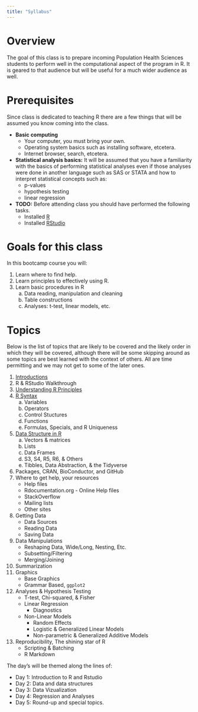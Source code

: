 ```yaml
---
title: "Syllabus"
---
```


Overview
========

The goal of this class is to prepare incoming Population Health Sciences 
students to perform well in the computational aspect of the program in R.
It is geared to that audience but will be useful for a much wider audience as well.


Prerequisites
=============

Since class is dedicated to teaching R there are a few things that will be 
assumed you know coming into the class.

* **Basic computing**
    + Your computer, you must bring your own.
    + Operating system basics such as installing software, etcetera.
    + Internet browser, search, etcetera.
* **Statistical analysis basics:**  It will be assumed that you have a 
  familiarity with the basics of performing statistical analyses even if those 
  analyses were done in another language such as SAS or STATA and how to 
  interpret statistical concepts such as:
    + p-values
    + hypothesis testing
    + linear regression
* **TODO:** Before attending class you should have performed the following tasks.
    + Installed [R](https://cran.r-project.org)
    + Installed [RStudio](https://rstudio.org)

Goals for this class
====================

In this bootcamp course you will:

1. Learn where to find help.
2. Learn principles to effectively using R.
3. Learn basic procedures in R
    a. Data reading, manipulation and cleaning
    b. Table constructions
    c. Analyses: t-test, linear models, etc.


Topics
======

Below is the list of topics that are likely to be covered and the likely order
in which they will be covered, although there will be some skipping around as 
some topics are best learned with the context of others.
All are time permitting and we may not get to some of the later ones.

1. [Introductions](Introductions.html)
2. R & RStudio Walkthrough
3. [Understanding R Principles](Principles.html)
4. [R Syntax](Syntax.html)
    a. Variables
    b. Operators
    c. Control Stuctures
    d. Functions
    e. Formulas, Specials, and R Uniqueness
5. [Data Structure in R](Syntax.html)
    a. Vectors & matrices
    b. Lists
    c. Data Frames
    d. S3, S4, R5, R6, & Others
    d. Tibbles, Data Abstraction, & the Tidyverse
6. Packages, CRAN, BioConductor, and GitHub
7. Where to get help, your resources
    * Help files
    * Rdocumentation.org - Online Help files
    * StackOverflow
    * Mailing lists
    * Other sites
8. Getting Data
    * Data Sources
    * Reading Data
    * Saving Data
9. Data Manipulations
    * Reshaping Data, Wide/Long, Nesting, Etc.
    * Subsetting/Filtering
    * Merging/Joining
10. Summarization
11. Graphics
    * Base Graphics
    * Grammar Based, `ggplot2`
12. Analyses & Hypothesis Testing
    * T-test, Chi-squared, & Fisher
    * Linear Regression
        + Diagnostics
    * Non-Linear Models
        + Random Effects
        + Logistic & Generalized Linear Models
        + Non-parametric & Generalized Additive Models
13. Reproducibility, The shining star of R
    + Scripting & Batching
    + R Markdown
    

The day's will be themed along the lines of:

* Day 1: Introduction to R and Rstudio
* Day 2: Data and data structures
* Day 3: Data Vizualization
* Day 4: Regression and Analyses
* Day 5: Round-up and special topics.
